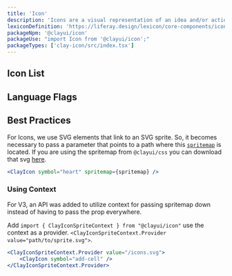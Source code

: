 ```yaml
---
title: 'Icon'
description: 'Icons are a visual representation of an idea and/or action.'
lexiconDefinition: 'https://liferay.design/lexicon/core-components/icons/'
packageNpm: '@clayui/icon'
packageUse: "import Icon from '@clayui/icon';"
packageTypes: ['clay-icon/src/index.tsx']
---
```



## Icon List

<IconSearch source={iconsData} />

## Language Flags

<IconSearch
	label="Search Flags"
	placeholder="Search Flags..."
	source={flagsData}
	type="flag"
/>

## Best Practices

For Icons, we use SVG elements that link to an SVG sprite. So, it becomes necessary to pass a parameter that points to a path where this [`spritemap`](#api-spritemap) is located.
If you are using the spritemap from `@clayui/css` you can download that svg [here](https://github.com/liferay/clay/blob/master/clayui.com/static/images/icons/icons.svg).

```jsx
<ClayIcon symbol="heart" spritemap={spritemap} />
```

### Using Context

<div className="clay-site-alert alert alert-info">
	For V3, an API was added to utilize context for passing spritemap down
	instead of having to pass the prop everywhere.
</div>

Add `import { ClayIconSpriteContext } from "@clayui/icon"` use the context as a provider. `<ClayIconSpriteContext.Provider value="path/to/sprite.svg">`.

```jsx
<ClayIconSpriteContext.Provider value="/icons.svg">
	<ClayIcon symbol="add-cell" />
</ClayIconSpriteContext.Provider>
```
